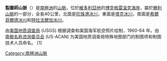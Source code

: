 {{coord|72|21|S|167|50|E|display=title}}
{{Location map|Antarctica|
  lat_deg=72|lat_min=21|lat_dir=S|lon_deg=167|lon_min=50|lon_dir=E|
  float=right|mark=Fire.svg|marksize=12|AlternativeMap=Antarctica relief location map.jpg|
  label=製圖師山脈|position=top|caption=位於南極洲的製圖師山脈。
}}
'''製圖師山脈'''（{{lang-en|Cartographers Range}}）是[[南極洲|南極洲]]的[[山脈|山脈]]，位於[[維多利亞地|維多利亞地]]的[[博克格雷溫克海岸|博克格雷溫克海岸]]，屬於[[勝利山脈|勝利山脈]]的一部分，全長40公里，北面是[[珍珠港冰川|珍珠港冰川]]，東面是[[塔克冰川|塔克冰川]]，南面是[[希爾菲爾德冰川|希爾菲爾德冰川]]和[[特拉法爾加冰川|特拉法爾加冰川]]。

由[[美國地質調查局|美国地质调查局]] (USGS) 根据调查和美国海军航空照片绘制，1960-64 年。由[[南極洲名稱諮詢委員會|南极名称咨询委员会]] (US-ACAN) 为美国地质调查局特殊地图部门的制图师和制图技术人员命名。 [1]

{{DEFAULTSORT:Cartographers Range}}
[[Category:南極洲山脈|Category:南極洲山脈]]


{{BorchgrevinkCoast-geo-stub}}